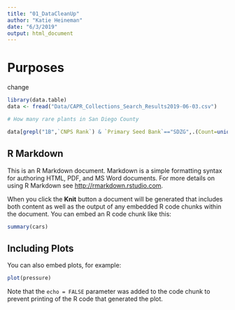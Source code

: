 ```yaml
---
title: "01_DataCleanUp"
author: "Katie Heineman"
date: "6/3/2019"
output: html_document
---
```

# Purposes
change
```r
library(data.table)
data <- fread("Data/CAPR_Collections_Search_Results2019-06-03.csv")

# How many rare plants in San Diego County

data[grepl("1B",`CNPS Rank`) & `Primary Seed Bank`=="SDZG",.(Count=uniqueN(`Taxon Name (Jepson)`))]
```

## R Markdown

This is an R Markdown document. Markdown is a simple formatting syntax for authoring HTML, PDF, and MS Word documents. For more details on using R Markdown see <http://rmarkdown.rstudio.com>.

When you click the **Knit** button a document will be generated that includes both content as well as the output of any embedded R code chunks within the document. You can embed an R code chunk like this:

```r
summary(cars)
```

## Including Plots

You can also embed plots, for example:

```r
plot(pressure)
```

Note that the `echo = FALSE` parameter was added to the code chunk to prevent printing of the R code that generated the plot.

